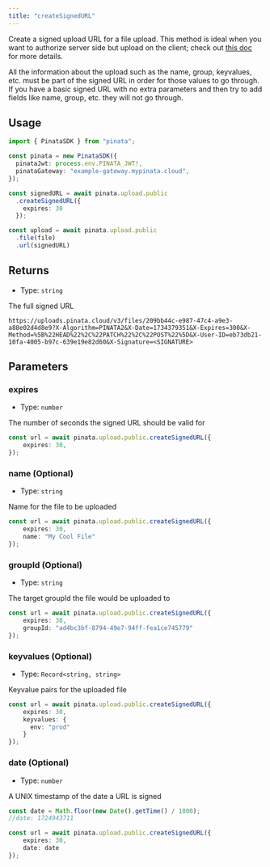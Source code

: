 ```yaml
---
title: "createSignedURL"
---
```


Create a signed upload URL for a file upload. This method is ideal when you want to authorize server side but upload on the client; check out [this doc](/files/uploading-files#client-side-uploads) for more details.

<Note>
All the information about the upload such as the name, group, keyvalues, etc. must be part of the signed URL in order for those values to go through. If you have a basic signed URL with no extra parameters and then try to add fields like name, group, etc. they will not go through.
</Note>

## Usage

```typescript
import { PinataSDK } from "pinata";

const pinata = new PinataSDK({
  pinataJwt: process.env.PINATA_JWT!,
  pinataGateway: "example-gateway.mypinata.cloud",
});

const signedURL = await pinata.upload.public
  .createSignedURL({
    expires: 30
  });

const upload = await pinata.upload.public
  .file(file)
  .url(signedURL)
```

## Returns

- Type: `string`

The full signed URL

```
https://uploads.pinata.cloud/v3/files/209bb44c-e987-47c4-a9e3-a88e02d4d8e9?X-Algorithm=PINATA2&X-Date=1734379351&X-Expires=300&X-Method=%5B%22HEAD%22%2C%22PATCH%22%2C%22POST%22%5D&X-User-ID=eb73db21-10fa-4005-b97c-639e19e82d60&X-Signature=<SIGNATURE>
```

## Parameters

### expires

- Type: `number`

The number of seconds the signed URL should be valid for


```typescript {2}
const url = await pinata.upload.public.createSignedURL({
	expires: 30,
});
```

### name (Optional)

- Type: `string`

Name for the file to be uploaded

```typescript {3}
const url = await pinata.upload.public.createSignedURL({
	expires: 30,
	name: "My Cool File"
});
```

### groupId (Optional)

- Type: `string`

The target groupId the file would be uploaded to


```typescript {3}
const url = await pinata.upload.public.createSignedURL({
	expires: 30,
	groupId: "ad4bc3bf-8794-49e7-94ff-fea1ce745779"
});
```

### keyvalues (Optional)

- Type: `Record<string, string>`

Keyvalue pairs for the uploaded file

```typescript {3-5}
const url = await pinata.upload.public.createSignedURL({
	expires: 30,
	keyvalues: {
	  env: "prod"
	}
});
```

### date (Optional)

- Type: `number`

A UNIX timestamp of the date a URL is signed

```typescript {1-2,6}
const date = Math.floor(new Date().getTime() / 1000);
//date: 1724943711

const url = await pinata.upload.public.createSignedURL({
	expires: 30,
	date: date
});
```
